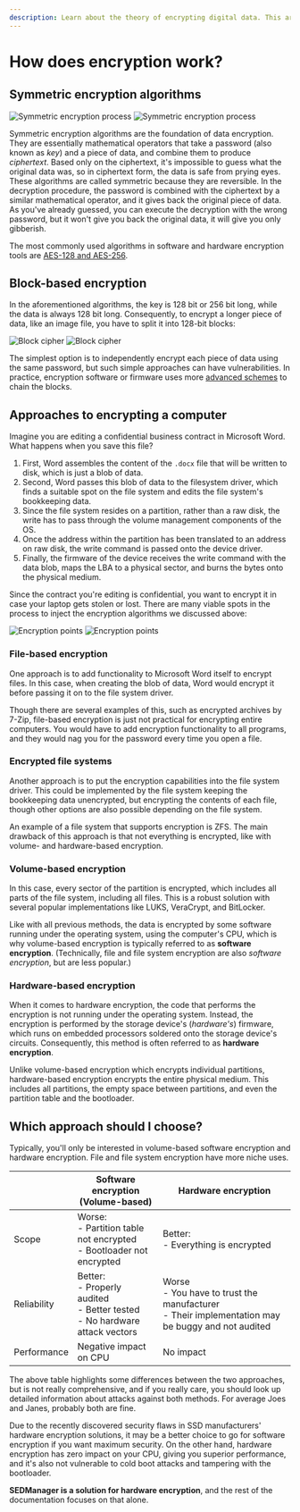 ```yaml
---
description: Learn about the theory of encrypting digital data. This article serves as an overview to the technology that powers self-encrypting drives.
---
```


# How does encryption work?

## Symmetric encryption algorithms

![Symmetric encryption process](/img/illustrations/docs/overview/symmetric_encryption_light.svg#gh-light-mode-only)
![Symmetric encryption process](/img/illustrations/docs/overview/symmetric_encryption_dark.svg#gh-dark-mode-only)

Symmetric encryption algorithms are the foundation of data encryption. They are essentially mathematical operators that take a password (also known as *key*) and a piece of data, and combine them to produce *ciphertext*. Based only on the ciphertext, it's impossible to guess what the original data was, so in ciphertext form, the data is safe from prying eyes. These algorithms are called symmetric because they are reversible. In the decryption procedure, the password is combined with the ciphertext by a similar mathematical operator, and it gives back the original piece of data. As you've already guessed, you can execute the decryption with the wrong password, but it won't give you back the original data, it will give you only gibberish.

The most commonly used algorithms in software and hardware encryption tools are [AES-128 and AES-256](https://en.wikipedia.org/wiki/Advanced_Encryption_Standard).

## Block-based encryption

In the aforementioned algorithms, the key is 128 bit or 256 bit long, while the data is always 128 bit long. Consequently, to encrypt a longer piece of data, like an image file, you have to split it into 128-bit blocks:

![Block cipher](/img/illustrations/docs/overview/block_cipher_light.svg#gh-light-mode-only)
![Block cipher](/img/illustrations/docs/overview/block_cipher_dark.svg#gh-dark-mode-only)

The simplest option is to independently encrypt each piece of data using the same password, but such simple approaches can have vulnerabilities. In practice, encryption software or firmware uses more [advanced schemes](https://en.wikipedia.org/wiki/Disk_encryption_theory#Block_cipher-based_modes) to chain the blocks.

## Approaches to encrypting a computer

Imagine you are editing a confidential business contract in Microsoft Word. What happens when you save this file?
1. First, Word assembles the content of the `.docx` file that will be written to disk, which is just a blob of data.
2. Second, Word passes this blob of data to the filesystem driver, which finds a suitable spot on the file system and edits the file system's bookkeeping data.
3. Since the file system resides on a partition, rather than a raw disk, the write has to pass through the volume management components of the OS.
4. Once the address within the partition has been translated to an address on raw disk, the write command is passed onto the device driver.
5. Finally, the firmware of the device receives the write command with the data blob, maps the LBA to a physical sector, and burns the bytes onto the physical medium.

Since the contract you're editing is confidential, you want to encrypt it in case your laptop gets stolen or lost. There are many viable spots in the process to inject the encryption algorithms we discussed above:

![Encryption points](/img/illustrations/docs/overview/encryption_points_light.svg#gh-light-mode-only)
![Encryption points](/img/illustrations/docs/overview/encryption_points_dark.svg#gh-dark-mode-only)

### File-based encryption

One approach is to add functionality to Microsoft Word itself to encrypt files. In this case, when creating the blob of data, Word would encrypt it before passing it on to the file system driver.

Though there are several examples of this, such as encrypted archives by 7-Zip, file-based encryption is just not practical for encrypting entire computers. You would have to add encryption functionality to all programs, and they would nag you for the password every time you open a file.

### Encrypted file systems

Another approach is to put the encryption capabilities into the file system driver. This could be implemented by the file system keeping the bookkeeping data unencrypted, but encrypting the contents of each file, though other options are also possible depending on the file system.

An example of a file system that supports encryption is ZFS. The main drawback of this approach is that not everything is encrypted, like with volume- and hardware-based encryption.

### Volume-based encryption

In this case, every sector of the partition is encrypted, which includes all parts of the file system, including all files. This is a robust solution with several popular implementations like LUKS, VeraCrypt, and BitLocker.

Like with all previous methods, the data is encrypted by some software running under the operating system, using the computer's CPU, which is why volume-based encryption is typically referred to as **software encryption**. (Technically, file and file system encryption are also *software encryption*, but are less popular.)

### Hardware-based encryption

When it comes to hardware encryption, the code that performs the encryption is not running under the operating system. Instead, the encryption is performed by the storage device's (*hardware's*) firmware, which runs on embedded processors soldered onto the storage device's circuits. Consequently, this method is often referred to as **hardware encryption**.

Unlike volume-based encryption which encrypts individual partitions, hardware-based encryption encrypts the entire physical medium. This includes all partitions, the empty space between partitions, and even the partition table and the bootloader.

## Which approach should I choose?

Typically, you'll only be interested in volume-based software encryption and hardware encryption. File and file system encryption have more niche uses.

|             | Software encryption<br/>(Volume-based)  | Hardware encryption  |
|-------------|-----------------------------------------|----------------------|
| Scope       | Worse:<br/>- Partition table not encrypted<br/>- Bootloader not encrypted | Better:<br/>- Everything is encrypted |
| Reliability | Better:<br/>- Properly audited<br/>- Better tested<br/>- No hardware attack vectors | Worse<br/>- You have to trust the manufacturer<br/>- Their implementation may be buggy and not audited |
| Performance | Negative impact on CPU                  | No impact            |

The above table highlights some differences between the two approaches, but is not really comprehensive, and if you really care, you should look up detailed information about attacks against both methods. For average Joes and Janes, probably both are fine.

Due to the recently discovered security flaws in SSD manufacturers' hardware encryption solutions, it may be a better choice to go for software encryption if you want maximum security. On the other hand, hardware encryption has zero impact on your CPU, giving you superior performance, and it's also not vulnerable to cold boot attacks and tampering with the bootloader.

**SEDManager is a solution for hardware encryption**, and the rest of the documentation focuses on that alone.